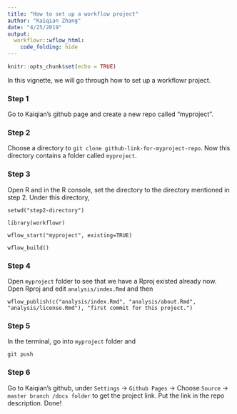 ```yaml
---
title: "How to set up a workflow project"
author: "Kaiqian Zhang"
date: "4/25/2019"
output:
  workflowr::wflow_html:
    code_folding: hide
---
```


```r
knitr::opts_chunk$set(echo = TRUE)
```

In this vignette, we will go through how to set up a workflowr project.

### Step 1

Go to Kaiqian's github page and create a new repo called "myproject".

### Step 2

Choose a directory to `git clone github-link-for-myproject-repo`. Now this directory contains a folder called `myproject`.

### Step 3

Open R and in the R console, set the directory to the directory mentioned in step 2. Under this directory,

```
setwd("step2-directory")

library(workflowr)

wflow_start("myproject", existing=TRUE)

wflow_build()

```

### Step 4

Open `myproject` folder to see that we have a Rproj existed already now. Open Rproj and edit `analysis/index.Rmd` and then 

```
wflow_publish(c("analysis/index.Rmd", "analysis/about.Rmd", "analysis/license.Rmd"), "first commit for this project.")

```

### Step 5

In the terminal, go into `myproject` folder and 

```
git push
```

### Step 6

Go to Kaiqian's github, under `Settings` -> `Github Pages` -> Choose `Source` -> `master branch /docs folder` to get the project link. Put the link in the repo description. Done!



